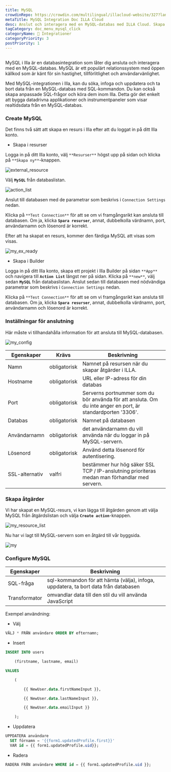 ```yaml
---
title: MySQL
crowdinRepo: https://crowdin.com/multilingual/illacloud-website/327?languages=sv&filter=basic&value=0
metaTitle: MySQL Integration Doc ILLA Cloud
desc: Anslut och interagera med en MySQL-databas med ILLA Cloud. Skapa appar som kan söka, manipulera och visualisera data. Automatisera och optimera dataarbetsflöden.
tagCategory: doc_menu_mysql_click
categoryName: 🔨 Integrationer
categoryPriority: 3
postPriority: 1
---
```


## <h2 hidden>Vad är MySQL?</h2>

MySQL i Illa är en databasintegration som låter dig ansluta och interagera med en MySQL-databas. MySQL är ett populärt relationssystem med öppen källkod som är känt för sin hastighet, tillförlitlighet och användarvänlighet.

Med MySQL-integrationen i Illa, kan du söka, infoga och uppdatera och ta bort data från en MySQL-databas med SQL-kommandon. Du kan också skapa anpassade SQL-frågor och köra dem inom Illa. Detta gör det enkelt att bygga datadrivna applikationer och instrumentpaneler som visar realtidsdata från en MySQL-databas.

### Create MySQL

Det finns två sätt att skapa en resurs i Illa efter att du loggat in på ditt Illa konto.

-   Skapa i resurser

Logga in på ditt Illa konto, välj `**Resurser**` högst upp på sidan och klicka på `**Skapa ny**`-knappen.

![external_resource](https://cdn.illacloud.com/official-website/img/docs/external_resource.png)

Välj **`MySQL`** från databaslistan.

![action_list](https://cdn.illacloud.com/official-website/img/docs/action_list.png)

Anslut till databasen med de parametrar som beskrivs i `Connection Settings` nedan.

Klicka på `**Test Connection**` för att se om vi framgångsrikt kan ansluta till databasen. Om ja, klicka **`Spara resurser`**, annat, dubbelkolla värdnamn, port, användarnamn och lösenord är korrekt.

Efter att ha skapat en resurs, kommer den färdiga MySQL att visas som visas.

![my_ex_ready](https://cdn.illacloud.com/official-website/img/docs/my_ex_ready.png)

-   Skapa i Builder

Logga in på ditt Illa konto, skapa ett projekt i Illa Builder på sidan `**App**` och navigera till **`Action List`** längst ner på sidan. Klicka på `**new**`, välj sedan **`MySQL`** från databaslistan. Anslut sedan till databasen med nödvändiga parametrar som beskrivs i `Connection Settings` nedan.

Klicka på `**Test Connection**` för att se om vi framgångsrikt kan ansluta till databasen. Om ja, klicka **`Spara resurser`**, annat, dubbelkolla värdnamn, port, användarnamn och lösenord är korrekt.

### Inställningar för anslutning

Här måste vi tillhandahålla information för att ansluta till MySQL-databasen.

![my_config](https://cdn.illacloud.com/official-website/img/docs/my_config.png)

| Egenskaper      | Krävs        | Beskrivning                                                                                                           |
| --------------- | ------------ | --------------------------------------------------------------------------------------------------------------------- |
| Namn            | obligatorisk | Namnet på resursen när du skapar åtgärder i ILLA.                                                                     |
| Hostname        | obligatorisk | URL eller IP-adress för din databas                                                                                   |
| Port            | obligatorisk | Serverns portnummer som du bör använda för att ansluta. Om du inte anger en port, är standardporten '3306'.           |
| Databas         | obligatorisk | Namnet på databasen                                                                                                   |
| Användarnamn    | obligatorisk | det användarnamn du vill använda när du loggar in på MySQL-servern.                                                   |
| Lösenord        | obligatorisk | Använd detta lösenord för autentisering.                                                                              |
| SSL-alternativ  | valfri       | bestämmer hur hög säker SSL TCP / IP-anslutning prioriteras medan man förhandlar med servern.                         |

### Skapa åtgärder

Vi har skapat en MySQL-resurs, vi kan lägga till åtgärden genom att välja MySQL från åtgärdslistan och välja **`Create action`**-knappen.

![my_resource_list](https://cdn.illacloud.com/official-website/img/docs/my_resource_list.png)

Nu har vi lagt till MySQL-servern som en åtgärd till vår byggsida.

![my](https://cdn.illacloud.com/official-website/img/docs/my.png)

### Configure MySQL

| Egenskaper    | Beskrivning                                                                         |
| ------------- | ----------------------------------------------------------------------------------- |
| SQL-fråga     | sql-kommandon för att hämta (välja), infoga, uppdatera, ta bort data från databasen |
| Transformator | omvandlar data till den stil du vill använda JavaScript                             |

Exempel användning:

-   Välj

```sql
VÄLJ * FRÅN användare ORDER BY efternamn;
```

-   Insert

```sql
INSERT INTO users

	(firstname, lastname, email)

VALUES

	(

		{{ NewUser.data.firstNameInput }},

		{{ NewUser.data.lastNameInput }},

		{{ NewUser.data.emailInput }}

	);
```

-   Uppdatera

```sql
UPPDATERA användare
  SET förnamn = '{{form1.updatedProfile.first}}'
  VAR id = {{ form1.updatedProfile.uid}};
```

-   Radera

```sql
RADERA FRÅN användare WHERE id = {{ form1.updatedProfile.uid }};
```
